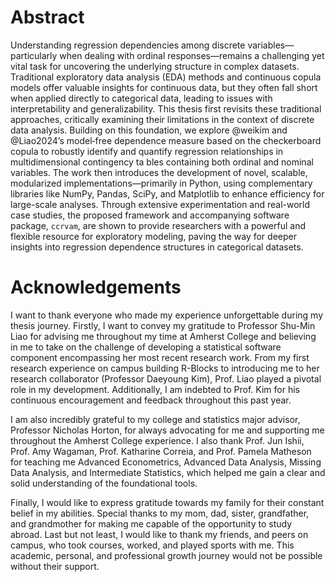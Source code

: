 # Abstract {.unnumbered}

Understanding regression dependencies among discrete variables—particularly when dealing with ordinal responses—remains a challenging yet vital task for uncovering the underlying structure in complex datasets. Traditional exploratory data analysis (EDA) methods and continuous copula models offer valuable insights for continuous data, but they often fall short when applied directly to categorical data, leading to issues with interpretability and generalizability. This thesis first revisits these traditional approaches, critically examining their limitations in the context of discrete data analysis. Building on this foundation, we explore @weikim and @Liao2024's model‐free dependence measure based on the checkerboard copula to robustly identify and quantify regression relationships in multidimensional contingency ta bles containing both ordinal and nominal variables. The work then introduces the development of novel, scalable, modularized implementations—primarily in Python, using complementary libraries like NumPy, Pandas, SciPy, and Matplotlib to enhance efficiency for large-scale analyses. Through extensive experimentation and real-world case studies, the proposed framework and accompanying software package, `ccrvam`, are shown to provide researchers with a powerful and flexible resource for exploratory modeling, paving the way for deeper insights into regression dependence structures in categorical datasets.

# Acknowledgements {.unnumbered}

I want to thank everyone who made my experience unforgettable during my thesis journey. Firstly, I want to convey my gratitude to Professor Shu-Min Liao for advising me throughout my time at Amherst College and believing in me to take on the challenge of developing a statistical software component encompassing her most recent research work. From my first research experience on campus building R-Blocks to introducing me to her research collaborator (Professor Daeyoung Kim), Prof. Liao played a pivotal role in my development. Additionally, I am indebted to Prof. Kim for his continuous encouragement and feedback throughout this past year.

I am also incredibly grateful to my college and statistics major advisor, Professor Nicholas Horton, for always advocating for me and supporting me throughout the Amherst College experience. I also thank Prof. Jun Ishii, Prof. Amy Wagaman, Prof. Katharine Correia, and Prof. Pamela Matheson for teaching me Advanced Econometrics, Advanced Data Analysis, Missing Data Analysis, and Intermediate Statistics, which helped me gain a clear and solid understanding of the foundational tools.

Finally, I would like to express gratitude towards my family for their constant belief in my abilities. Special thanks to my mom, dad, sister, grandfather, and grandmother for making me capable of the opportunity to study abroad. Last but not least, I would like to thank my friends, and peers on campus, who took courses, worked, and played sports with me. This academic, personal, and professional growth journey would not be possible without their support.

```{=html}
<!--
The following line is required to transition from roman numeral page numbering to regular page numbering. Do not edit or remove. 
-->
```
\cleardoublepage\pagenumbering{arabic}\setcounter{page}{1}
